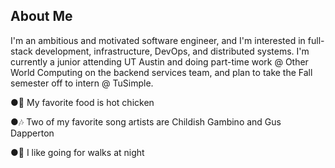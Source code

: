 ## About Me 

I'm an ambitious and motivated software engineer, and I'm interested in full-stack development, infrastructure, DevOps, and distributed systems.
I'm currently a junior attending UT Austin and doing part-time work @ Other World Computing on the backend services team, and plan to take the Fall semester off to intern 
@ TuSimple. 


●🐔 My favorite food is hot chicken

●🎶 Two of my favorite song artists are Childish Gambino and Gus Dapperton

●🌃 I like going for walks at night